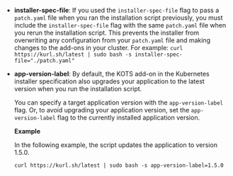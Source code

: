 * **installer-spec-file**: If you used the `installer-spec-file` flag to pass a `patch.yaml` file when you ran the installation script previously, you must include the `installer-spec-file` flag with the same `patch.yaml` file when you rerun the installation script. This prevents the installer from overwriting any configuration from your `patch.yaml` file and making changes to the add-ons in your cluster. For example: `curl https://kurl.sh/latest | sudo bash -s installer-spec-file="./patch.yaml"`

* **app-version-label**: By default, the KOTS add-on in the Kubernetes installer specification also upgrades your application to the latest version when you run the installation script.

   You can specify a target application version with the `app-version-label` flag. Or, to avoid upgrading your application version, set the `app-version-label` flag to the currently installed application version.

   **Example**

   In the following example, the script updates the application to version 1.5.0.

   ```
   curl https://kurl.sh/latest | sudo bash -s app-version-label=1.5.0
   ```
